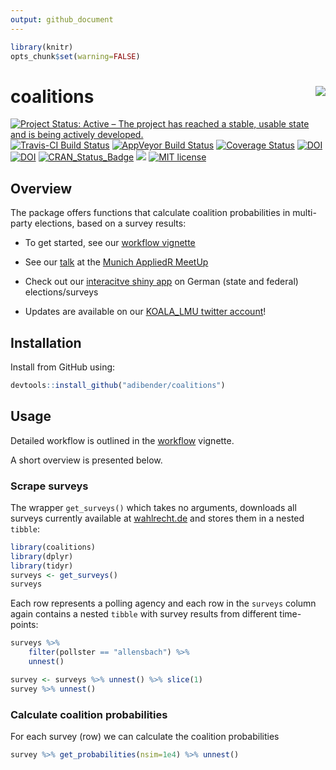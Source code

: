 ```yaml
---
output: github_document
---
```


```r
library(knitr)
opts_chunk$set(warning=FALSE)
```

# coalitions <img src="man/figures/logo.png" align="right" />
[![Project Status: Active – The project has reached a stable, usable state and is being actively developed.](https://www.repostatus.org/badges/latest/active.svg)](https://www.repostatus.org/#active)
[![Travis-CI Build Status](https://travis-ci.org/adibender/coalitions.svg?branch=master)](https://travis-ci.org/adibender/coalitions)
[![AppVeyor Build Status](https://ci.appveyor.com/api/projects/status/github/adibender/coalitions?branch=master&svg=true)](https://ci.appveyor.com/project/adibender/coalitions)
[![Coverage Status](https://codecov.io/github/adibender/coalitions/master.svg)](https://codecov.io/github/adibender/coalitions?branch=master)
[![DOI](https://joss.theoj.org/papers/10.21105/joss.00606/status.svg)](https://doi.org/10.21105/joss.00606)
[![DOI](https://zenodo.org/badge/DOI/10.5281/zenodo.1172594.svg)](https://doi.org/10.5281/zenodo.1172594)
[![CRAN_Status_Badge](https://www.r-pkg.org/badges/version/coalitions)](https://cran.r-project.org/package=coalitions)
[![](https://cranlogs.r-pkg.org/badges/coalitions)](https://cran.r-project.org/package=coalitions)
[![MIT license](https://img.shields.io/badge/license-MIT-brightgreen.svg)](https://opensource.org/licenses/MIT)


## Overview

The package offers functions that calculate coalition probabilities
in multi-party elections, based on a survey results:

  - To get started, see our [workflow vignette](https://adibender.github.io/coalitions/articles/workflow.html)

  - See our [talk](https://adibender.netlify.com/talk/appliedr-meetup/) at the
[Munich AppliedR MeetUp](https://www.meetup.com/de-DE/Applied-R-Munich/)

  - Check out our [interacitve shiny app](http://koala.stat.uni-muenchen.de/) on
  German (state and federal) elections/surveys

  - Updates are available on our [KOALA_LMU twitter account](https://twitter.com/KOALA_LMU)!

## Installation

Install from GitHub using:
```r
devtools::install_github("adibender/coalitions")
```


## Usage

Detailed workflow is outlined in the
[workflow](https://adibender.github.io/coalitions/articles/workflow.html)
vignette.

A short overview is presented below.


### Scrape surveys

The wrapper `get_surveys()` which takes no arguments, downloads all surveys currently available at [wahlrecht.de](https://www.wahlrecht.de/umfragen) and stores them in a nested `tibble`:

```r
library(coalitions)
library(dplyr)
library(tidyr)
surveys <- get_surveys()
surveys
```

Each row represents a polling agency and each row in the `surveys` column again
contains a nested `tibble` with survey results from different time-points:

```r
surveys %>%
    filter(pollster == "allensbach") %>%
    unnest()

survey <- surveys %>% unnest() %>% slice(1)
survey %>% unnest()
```

### Calculate coalition probabilities
For each survey (row) we can calculate the coalition probabilities

```r
survey %>% get_probabilities(nsim=1e4) %>% unnest()
```

<link rel="icon" href="favicon.ico" />

